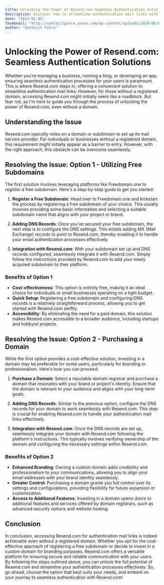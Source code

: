 ```yaml
---
title: Unlocking the Power of Resend.com Seamless Authentication Solutions
description: Discover how to streamline authentication mail links with Resend.com, even without a registered domain. Explore cost-effective options and seamless integration methods for enhanced communication and security.
date: "2023-01-02"
thumbnail: "http://santajitpatra.unaux.com/wp-content/uploads/2024/05/Blog_Banner_1.png"
author: "Santajit Patra"
---
```


# Unlocking the Power of Resend.com: Seamless Authentication Solutions

Whether you're managing a business, running a blog, or developing an app, ensuring seamless authentication processes for your users is paramount. This is where Resend.com steps in, offering a convenient solution to streamline authentication mail links. However, for those without a registered domain, accessing Resend.com might initially seem like a roadblock. But fear not, as I'm here to guide you through the process of unlocking the power of Resend.com, even without a domain.

## Understanding the Issue

Resend.com typically relies on a domain or subdomain to set up its mail service provider. For individuals or businesses without a registered domain, this requirement might initially appear as a barrier to entry. However, with the right approach, this obstacle can be overcome seamlessly.

## Resolving the Issue: Option 1 - Utilizing Free Subdomains

The first solution involves leveraging platforms like Freedomain.one to register a free subdomain. Here's a step-by-step guide to get you started:

1. **Register a Free Subdomain**: Head over to Freedomain.one and kickstart the process by registering a free subdomain of your choice. This usually involves providing some basic information and selecting a suitable subdomain name that aligns with your project or brand.

2. **Adding DNS Records**: Once you've secured your free subdomain, the next step is to configure the DNS settings. This entails adding MX (Mail Exchange) records to point to Resend.com, thereby enabling it to handle your email authentication processes effectively.

3. **Integration with Resend.com**: With your subdomain set up and DNS records configured, seamlessly integrate it with Resend.com. Simply follow the instructions provided by Resend.com to add your newly acquired subdomain to their platform.

### Benefits of Option 1

- **Cost-effectiveness**: This option is entirely free, making it an ideal choice for individuals or small businesses operating on a tight budget.
- **Quick Setup**: Registering a free subdomain and configuring DNS records is a relatively straightforward process, allowing you to get started with Resend.com swiftly.
- **Accessibility**: By eliminating the need for a paid domain, this solution makes Resend.com accessible to a broader audience, including startups and hobbyist projects.

## Resolving the Issue: Option 2 - Purchasing a Domain

While the first option provides a cost-effective solution, investing in a domain may be preferable for some users, particularly for branding or professionalism. Here's how you can proceed:

1. **Purchase a Domain**: Select a reputable domain registrar and purchase a domain that resonates with your brand or project's identity. Ensure that the domain is relevant to your audience and aligns with your long-term goals.

2. **Adding DNS Records**: Similar to the previous option, configure the DNS records for your domain to work seamlessly with Resend.com. This step is crucial for enabling Resend.com to handle your authentication mail links effectively.

3. **Integration with Resend.com**: Once the DNS records are set up, seamlessly integrate your domain with Resend.com following the platform's instructions. This typically involves verifying ownership of the domain and configuring the necessary settings within Resend.com.

### Benefits of Option 2

- **Enhanced Branding**: Owning a custom domain adds credibility and professionalism to your communications, allowing you to align your email addresses with your brand identity seamlessly.
- **Greater Control**: Purchasing a domain grants you full control over its settings and configurations, providing flexibility for future expansion or customization.
- **Access to Additional Features**: Investing in a domain opens doors to additional features and services offered by domain registrars, such as advanced security options and website hosting.

## Conclusion

In conclusion, accessing Resend.com for authentication mail links is indeed achievable even without a registered domain. Whether you opt for the cost-effective approach of registering a free subdomain or decide to invest in a custom domain for branding purposes, Resend.com offers a versatile platform for ensuring secure and reliable communication with your users. By following the steps outlined above, you can unlock the full potential of Resend.com and streamline your authentication processes effectively. So, go ahead, choose the option that best suits your needs, and embark on your journey to seamless authentication with Resend.com!

